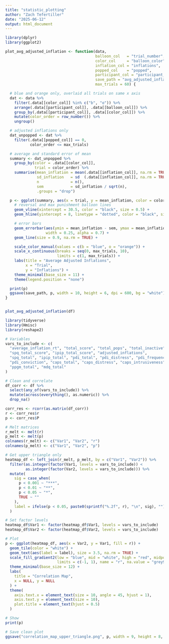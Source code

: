 ```yaml
---
title: "statistic_plotting"
author: "Zach Tefertiller"
date: "2025-06-12"
output: html_document
---
```


```r
library(dplyr)
library(ggplot2)

plot_avg_adjusted_inflation <- function(data,
                                        balloon_col   = "trial_number",
                                        color_col     = "balloon_color",
                                        inflation_col = "inflations",
                                        popped_col    = "popped",
                                        participant_col = "participant_id",
                                        save_path = "avg_adjusted_inflation_plot.png",
                                        max_trials = 60) {

  # blue and orange only, overlaid all trials on same x axis 
  dat <- data %>%
    filter(.data[[color_col]] %in% c("b", "o")) %>%
    arrange(.data[[participant_col]], .data[[balloon_col]]) %>%
    group_by(.data[[participant_col]], .data[[color_col]]) %>%
    mutate(color_order = row_number()) %>%
    ungroup()

  # adjusted inflations only
  dat_unpopped <- dat %>%
    filter(.data[[popped_col]] == 0,
           color_order <= max_trials)

  # average and standard error of mean
  summary <- dat_unpopped %>%
    group_by(color = .data[[color_col]],
             trial = color_order) %>%
    summarise(mean_inflation = mean(.data[[inflation_col]], na.rm = TRUE),
              sd_inflation   = sd  (.data[[inflation_col]], na.rm = TRUE),
              n              = n(),
              sem            = sd_inflation / sqrt(n),
              .groups = "drop")

  p <- ggplot(summary, aes(x = trial, y = mean_inflation, color = color, group = color)) +
    # reversal and max punishment balloon lines
    geom_vline(xintercept = 30.5, color = "black", size = 0.5) +
    geom_hline(yintercept = 8, linetype = "dotted", color = "black", size = 0.5) +

    # error bars
    geom_errorbar(aes(ymin = mean_inflation - sem, ymax = mean_inflation + sem),
                  width = 0.25, alpha = 0.7) +
    geom_line(size = 0.9, na.rm = TRUE) +

    scale_color_manual(values = c(b = "blue", o = "orange")) +
    scale_x_continuous(breaks = seq(0, max_trials, 10),
                       limits = c(1, max_trials)) +
    labs(title = "Average Adjusted Inflations",
         x = "Trial",
         y = "Inflations") +
    theme_minimal(base_size = 11) +
    theme(legend.position = "none")

  print(p)
  ggsave(save_path, p, width = 10, height = 6, dpi = 600, bg = "white")
}


plot_avg_adjusted_inflation(df)
```


```r
library(tidyverse)
library(Hmisc)
library(reshape2)

# Variables
vars_to_include <- c(
  "average_inflation_rt", "total_score", "total_pops", "total_inactive", "task_time",
  "spq_total_score", "ipip_total_score", "adjusted_inflations",
  "spq_total", "ipip_total", "pdi_total", "pdi_distress", "pdi_frequency",
  "pdi_conviction", "caps_total", "caps_distress", "caps_intrusiveness", "caps_frequency", "phq_total",
  "ppgm_total", "mdq_total"
)

# Clean and correlate
df_corr <- df %>%
  select(any_of(vars_to_include)) %>%
  mutate(across(everything(), as.numeric)) %>%
  drop_na()

corr_res <- rcorr(as.matrix(df_corr))
r <- corr_res$r
p <- corr_res$P

# Melt matrices
r_melt <- melt(r)
p_melt <- melt(p)
colnames(r_melt) <- c("Var1", "Var2", "r")
colnames(p_melt) <- c("Var1", "Var2", "p")

# Get upper triangle only
heatmap_df <- left_join(r_melt, p_melt, by = c("Var1", "Var2")) %>%
  filter(as.integer(factor(Var1, levels = vars_to_include)) <
         as.integer(factor(Var2, levels = vars_to_include))) %>%
  mutate(
    sig = case_when(
      p < 0.001 ~ "***",
      p < 0.01 ~ "**",
      p < 0.05 ~ "*",
      TRUE ~ ""
    ),
    label = ifelse(p < 0.05, paste0(sprintf("%.2f", r), "\n", sig), "")
  )

# Set factor levels
heatmap_df$Var1 <- factor(heatmap_df$Var1, levels = vars_to_include)
heatmap_df$Var2 <- factor(heatmap_df$Var2, levels = vars_to_include)

# Plot
p <- ggplot(heatmap_df, aes(x = Var2, y = Var1, fill = r)) +
  geom_tile(color = "white") +
  geom_text(aes(label = label), size = 3.5, na.rm = TRUE) +
  scale_fill_gradient2(low = "blue", mid = "white", high = "red", midpoint = 0,
                       limits = c(-1, 1), name = "r", na.value = "grey90") +
  theme_minimal(base_size = 12) +
  labs(
    title = "Correlation Map",
    x = NULL, y = NULL
  ) +
  theme(
    axis.text.x = element_text(size = 10, angle = 45, hjust = 1),
    axis.text.y = element_text(size = 10),
    plot.title = element_text(hjust = 0.5)
  )

# Show
print(p)

# Save clean plot
ggsave("correlation_map_upper_triangle.png", p, width = 9, height = 8, dpi = 600, bg = "white")

```